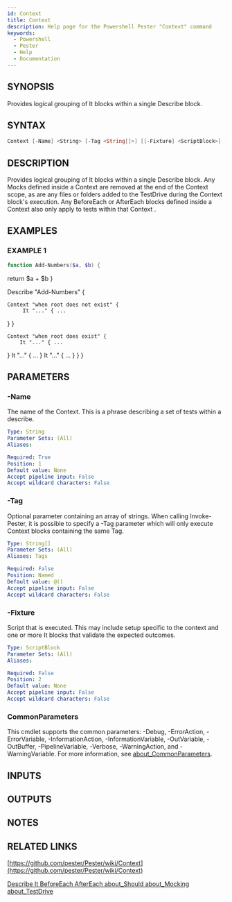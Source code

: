 ```yaml
---
id: Context
title: Context
description: Help page for the Powershell Pester "Context" command
keywords:
  - Powershell
  - Pester
  - Help
  - Documentation
---
```


## SYNOPSIS
Provides logical grouping of It blocks within a single Describe block.

## SYNTAX

```powershell
Context [-Name] <String> [-Tag <String[]>] [[-Fixture] <ScriptBlock>] [<CommonParameters>]
```

## DESCRIPTION
Provides logical grouping of It blocks within a single Describe block.
Any Mocks defined inside a Context are removed at the end of the Context scope,
as are any files or folders added to the TestDrive during the Context block's
execution.
Any BeforeEach or AfterEach blocks defined inside a Context also only
apply to tests within that Context .

## EXAMPLES

### EXAMPLE 1
```powershell
function Add-Numbers($a, $b) {
```

return $a + $b
}

Describe "Add-Numbers" {

	Context "when root does not exist" {
		 It "..." { ...
}
	}

	Context "when root does exist" {
		It "..." { ...
}
		It "..." { ...
}
		It "..." { ...
}
	}
}

## PARAMETERS

### -Name
The name of the Context.
This is a phrase describing a set of tests within a describe.

```yaml
Type: String
Parameter Sets: (All)
Aliases:

Required: True
Position: 1
Default value: None
Accept pipeline input: False
Accept wildcard characters: False
```

### -Tag
Optional parameter containing an array of strings. 
When calling Invoke-Pester,
it is possible to specify a -Tag parameter which will only execute Context blocks
containing the same Tag.

```yaml
Type: String[]
Parameter Sets: (All)
Aliases: Tags

Required: False
Position: Named
Default value: @()
Accept pipeline input: False
Accept wildcard characters: False
```

### -Fixture
Script that is executed.
This may include setup specific to the context
and one or more It blocks that validate the expected outcomes.

```yaml
Type: ScriptBlock
Parameter Sets: (All)
Aliases:

Required: False
Position: 2
Default value: None
Accept pipeline input: False
Accept wildcard characters: False
```

### CommonParameters
This cmdlet supports the common parameters: -Debug, -ErrorAction, -ErrorVariable, -InformationAction, -InformationVariable, -OutVariable, -OutBuffer, -PipelineVariable, -Verbose, -WarningAction, and -WarningVariable. For more information, see [about_CommonParameters](http://go.microsoft.com/fwlink/?LinkID=113216).

## INPUTS

## OUTPUTS

## NOTES

## RELATED LINKS

[https://github.com/pester/Pester/wiki/Context](https://github.com/pester/Pester/wiki/Context)

[Describe
It
BeforeEach
AfterEach
about_Should
about_Mocking
about_TestDrive]()
